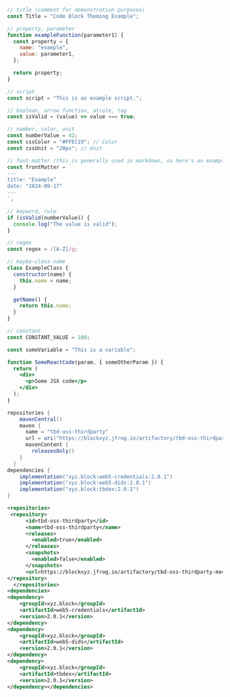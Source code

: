 ```js
// title (comment for demonstration purposes)
const Title = "Code Block Theming Example";

// property, parameter
function exampleFunction(parameter1) {
  const property = {
    name: "example",
    value: parameter1,
  };

  return property;
}

// script
const script = "This is an example script.";

// boolean, arrow function, atrule, tag
const isValid = (value) => value === true;

// number, color, unit
const numberValue = 42;
const cssColor = "#FFEC19"; // Color
const cssUnit = "20px"; // Unit

// font-matter (this is generally used in markdown, so here's an example)
const frontMatter = `
---
title: "Example"
date: "2024-09-17"
---
`;

// keyword, rule
if (isValid(numberValue)) {
  console.log("The value is valid");
}

// regex
const regex = /[A-Z]/g;

// maybe-class-name
class ExampleClass {
  constructor(name) {
    this.name = name;
  }

  getName() {
    return this.name;
  }
}

// constant
const CONSTANT_VALUE = 100;
```

```jsx title="This is a test"
const someVariable = "This is a variable";

function SomeReactCode(param, { someOtherParam }) {
  return (
    <div>
      <p>Some JSX code</p>
    </div>
  );
}
```

```gradle
repositories {
    mavenCentral()
    maven {
      name = "tbd-oss-thirdparty"
      url = uri("https://blockxyz.jfrog.io/artifactory/tbd-oss-thirdparty-maven2/")
      mavenContent {
        releasesOnly()
    }
  }
dependencies {
    implementation("xyz.block:web5-credentials:2.0.1")
    implementation("xyz.block:web5-dids:2.0.1")
    implementation("xyz.block:tbdex:2.0.1")
}
```

```xml
<repositories>
 <repository>
      <id>tbd-oss-thirdparty</id>
      <name>tbd-oss-thirdparty</name>
      <releases>
        <enabled>true</enabled>
      </releases>
      <snapshots>
        <enabled>false</enabled>
      </snapshots>
      <url>https://blockxyz.jfrog.io/artifactory/tbd-oss-thirdparty-maven2/</url>
</repository>
  </repositories>
<dependencies>
<dependency>
    <groupId>xyz.block</groupId>
    <artifactId>web5-credentials</artifactId>
    <version>2.0.1</version>
</dependency>
<dependency>
    <groupId>xyz.block</groupId>
    <artifactId>web5-dids</artifactId>
    <version>2.0.1</version>
</dependency>
<dependency>
    <groupId>xyz.block</groupId>
    <artifactId>tbdex</artifactId>
    <version>2.0.1</version>
</dependency></dependencies>
```
